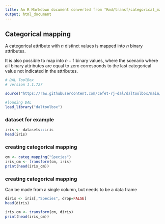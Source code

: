 ```yaml
---
title: An R Markdown document converted from "Rmd/transf/categorical_mapping.ipynb"
output: html_document
---
```


## Categorical mapping
A categorical attribute with $n$ distinct values is mapped into $n$ binary attributes. 

It is also possible to map into $n-1$ binary values, where the scenario where all binary attributes are equal to zero corresponds to the last categorical value not indicated in the attributes.  

```r
# DAL ToolBox
# version 1.1.727

source("https://raw.githubusercontent.com/cefet-rj-dal/daltoolbox/main/jupyter.R")

#loading DAL
load_library("daltoolbox")
```

### dataset for example 

```r
iris <- datasets::iris
head(iris)
```

### creating categorical mapping

```r
cm <- categ_mapping("Species")
iris_cm <- transform(cm, iris)
print(head(iris_cm))
```

### creating categorical mapping
Can be made from a single column, but needs to be a data frame

```r
diris <- iris[,"Species", drop=FALSE]
head(diris)
```

```r
iris_cm <- transform(cm, diris)
print(head(iris_cm))
```

